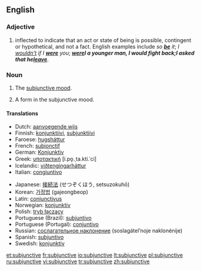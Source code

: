 ==English==

===Adjective===
{{en-adj|-}}

# {{context|grammar|of a verb}} inflected to indicate that an act or state of being is possible, contingent or hypothetical, and not a fact.  English examples include ''so '''[[be]]''' it''; ''I [[wouldn’t]] if I '''[[were]]''' you''; '''''[[were]]''' I a younger man, I would fight back''; ''I asked that he '''[[leave]]'''''.

===Noun===
{{en-noun|s|-}}

# {{grammar}} The [[subjunctive mood]].
# A form in the subjunctive mood.

====Translations====
{{trans-top|subjunctive mood}}
*Dutch: [[aanvoegende wijs]] {{m}}
*Finnish: [[konjunktiivi]], [[subjunktiivi]]
*Faroese: [[hugsháttur]] {{m}}
*French: [[subjonctif]] {{m}}
*German: [[Konjunktiv]] {{m}}
*Greek: [[υποτακτική]] [i.po̞.ˌta.kti.ˈci] {{f}}
*Icelandic: [[viðtengingarháttur]] {{m}}
*Italian: [[congiuntivo]] {{m}}
{{trans-mid}}
*Japanese: [[接続法]] (せつぞくほう, setsuzokuhō)
*Korean: [[가정법]] (gajeongbeop)
*Latin: [[coniunctivus]]
*Norwegian: [[konjunktiv]] {{m}}
*Polish: [[tryb łączący]] {{m}}
*Portuguese (Brazil): [[subjuntivo]] {{m}}
*Portuguese (Portugal): [[conjuntivo]] {{m}}
*Russian: [[сослагательное наклонение]] (soslagátel’noje naklonénije) {{n}}
*Spanish: [[subjuntivo]] {{m}}
*Swedish: [[konjunktiv]] {{c}}
{{trans-bottom}}

[[et:subjunctive]]
[[fr:subjunctive]]
[[io:subjunctive]]
[[lt:subjunctive]]
[[pl:subjunctive]]
[[ru:subjunctive]]
[[vi:subjunctive]]
[[tr:subjunctive]]
[[zh:subjunctive]]